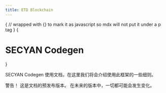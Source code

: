 ```yaml
---
title: ETD Blockchain
---
```



<style jsx global>{`
body {
  background-image: radial-gradient(#ddd 1px, transparent 0),
    radial-gradient(#ddd 1px, transparent 0);
  background-position: 0 0, 25px 25px;
  background-size: 50px 50px;
}
.dark body {
  background-image: radial-gradient(#333 1px, transparent 0),
    radial-gradient(#333 1px, transparent 0);
}
`}</style>

{
// wrapped with {} to mark it as javascript so mdx will not put it under a p tag
}
{<h1 className="text-center font-extrabold md:text-5xl mt-8">SECYAN Codegen</h1>}

<Bleed full><Features/></Bleed>

SECYAN Codegen 使用文档，在这里我们将会介绍使用此框架的一些细则。

<Callout emoji="🔔">
警告！ 这是文档的预发布版本。 在未来的版本中，一切都可能会发生变化。
</Callout>
